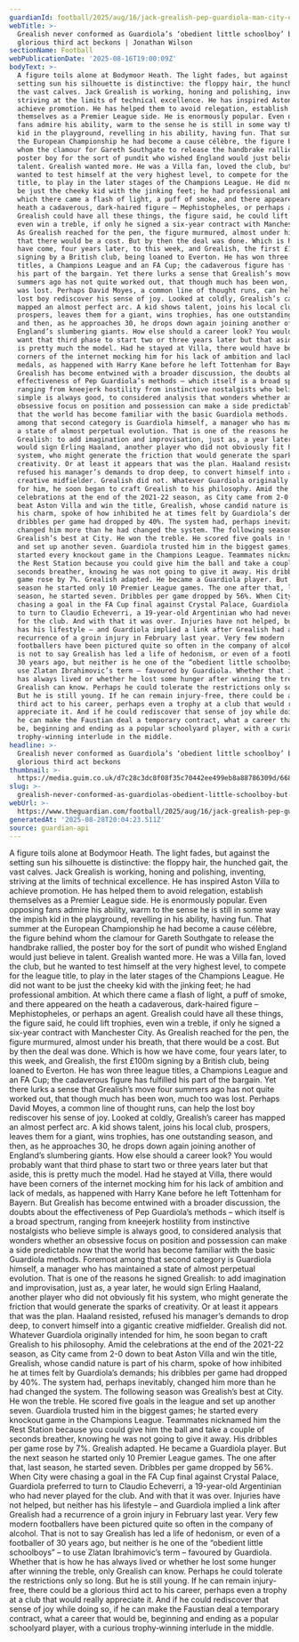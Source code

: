 ```yaml
---
guardianId: football/2025/aug/16/jack-grealish-pep-guardiola-man-city-everton
webTitle: >-
  Grealish never conformed as Guardiola’s ‘obedient little schoolboy’ but
  glorious third act beckons | Jonathan Wilson
sectionName: Football
webPublicationDate: '2025-08-16T19:00:09Z'
bodyText: >-
  A figure toils alone at Bodymoor Heath. The light fades, but against the
  setting sun his silhouette is distinctive: the floppy hair, the hunched gait,
  the vast calves. Jack Grealish is working, honing and polishing, inventing,
  striving at the limits of technical excellence. He has inspired Aston Villa to
  achieve promotion. He has helped them to avoid relegation, establish
  themselves as a Premier League side. He is enormously popular. Even opposing
  fans admire his ability, warm to the sense he is still in some way the impish
  kid in the playground, revelling in his ability, having fun. That summer at
  the European Championship he had become a cause célèbre, the figure behind
  whom the clamour for Gareth Southgate to release the handbrake rallied, the
  poster boy for the sort of pundit who wished England would just believe in
  talent. Grealish wanted more. He was a Villa fan, loved the club, but he
  wanted to test himself at the very highest level, to compete for the league
  title, to play in the later stages of the Champions League. He did not want to
  be just the cheeky kid with the jinking feet; he had professional ambition. At
  which there came a flash of light, a puff of smoke, and there appeared on the
  heath a cadaverous, dark-haired figure – Mephistopheles, or perhaps an agent.
  Grealish could have all these things, the figure said, he could lift trophies,
  even win a treble, if only he signed a six-year contract with Manchester City.
  As Grealish reached for the pen, the figure murmured, almost under his breath,
  that there would be a cost. But by then the deal was done. Which is how we
  have come, four years later, to this week, and Grealish, the first £100m
  signing by a British club, being loaned to Everton. He has won three league
  titles, a Champions League and an FA Cup; the cadaverous figure has fulfilled
  his part of the bargain. Yet there lurks a sense that Grealish’s move four
  summers ago has not quite worked out, that though much has been won, much too
  was lost. Perhaps David Moyes, a common line of thought runs, can help the
  lost boy rediscover his sense of joy. Looked at coldly, Grealish’s career has
  mapped an almost perfect arc. A kid shows talent, joins his local club,
  prospers, leaves them for a giant, wins trophies, has one outstanding season,
  and then, as he approaches 30, he drops down again joining another of
  England’s slumbering giants. How else should a career look? You would probably
  want that third phase to start two or three years later but that aside, this
  is pretty much the model. Had he stayed at Villa, there would have been
  corners of the internet mocking him for his lack of ambition and lack of
  medals, as happened with Harry Kane before he left Tottenham for Bayern. But
  Grealish has become entwined with a broader discussion, the doubts about the
  effectiveness of Pep Guardiola’s methods – which itself is a broad spectrum,
  ranging from kneejerk hostility from instinctive nostalgists who believe
  simple is always good, to considered analysis that wonders whether an
  obsessive focus on position and possession can make a side predictable now
  that the world has become familiar with the basic Guardiola methods. Foremost
  among that second category is Guardiola himself, a manager who has maintained
  a state of almost perpetual evolution. That is one of the reasons he signed
  Grealish: to add imagination and improvisation, just as, a year later, he
  would sign Erling Haaland, another player who did not obviously fit his
  system, who might generate the friction that would generate the sparks of
  creativity. Or at least it appears that was the plan. Haaland resisted,
  refused his manager’s demands to drop deep, to convert himself into a gigantic
  creative midfielder. Grealish did not. Whatever Guardiola originally intended
  for him, he soon began to craft Grealish to his philosophy. Amid the
  celebrations at the end of the 2021-22 season, as City came from 2-0 down to
  beat Aston Villa and win the title, Grealish, whose candid nature is part of
  his charm, spoke of how inhibited he at times felt by Guardiola’s demands; his
  dribbles per game had dropped by 40%. The system had, perhaps inevitably,
  changed him more than he had changed the system. The following season was
  Grealish’s best at City. He won the treble. He scored five goals in the league
  and set up another seven. Guardiola trusted him in the biggest games; he
  started every knockout game in the Champions League. Teammates nicknamed him
  the Rest Station because you could give him the ball and take a couple of
  seconds breather, knowing he was not going to give it away. His dribbles per
  game rose by 7%. Grealish adapted. He became a Guardiola player. But the next
  season he started only 10 Premier League games. The one after that, last
  season, he started seven. Dribbles per game dropped by 56%. When City were
  chasing a goal in the FA Cup final against Crystal Palace, Guardiola preferred
  to turn to Claudio Echeverri, a 19-year-old Argentinian who had never played
  for the club. And with that it was over. Injuries have not helped, but neither
  has his lifestyle – and Guardiola implied a link after Grealish had a
  recurrence of a groin injury in February last year. Very few modern
  footballers have been pictured quite so often in the company of alcohol. That
  is not to say Grealish has led a life of hedonism, or even of a footballer of
  30 years ago, but neither is he one of the “obedient little schoolboys” – to
  use Zlatan Ibrahimovic’s term – favoured by Guardiola. Whether that is how he
  has always lived or whether he lost some hunger after winning the treble, only
  Grealish can know. Perhaps he could tolerate the restrictions only so long.
  But he is still young. If he can remain injury-free, there could be a glorious
  third act to his career, perhaps even a trophy at a club that would really
  appreciate it. And if he could rediscover that sense of joy while doing so, if
  he can make the Faustian deal a temporary contract, what a career that would
  be, beginning and ending as a popular schoolyard player, with a curious
  trophy‑winning interlude in the middle.
headline: >-
  Grealish never conformed as Guardiola’s ‘obedient little schoolboy’ but
  glorious third act beckons
thumbnail: >-
  https://media.guim.co.uk/d7c28c3dc8f08f35c70442ee499eb8a88786309d/668_0_5635_4508/500.jpg
slug: >-
  grealish-never-conformed-as-guardiolas-obedient-little-schoolboy-but-glorious-third-act-beckons-or-jonathan-wilson
webUrl: >-
  https://www.theguardian.com/football/2025/aug/16/jack-grealish-pep-guardiola-man-city-everton
generatedAt: '2025-08-28T20:04:23.511Z'
source: guardian-api
---
```

A figure toils alone at Bodymoor Heath. The light fades, but against the setting sun his silhouette is distinctive: the floppy hair, the hunched gait, the vast calves. Jack Grealish is working, honing and polishing, inventing, striving at the limits of technical excellence. He has inspired Aston Villa to achieve promotion. He has helped them to avoid relegation, establish themselves as a Premier League side. He is enormously popular. Even opposing fans admire his ability, warm to the sense he is still in some way the impish kid in the playground, revelling in his ability, having fun. That summer at the European Championship he had become a cause célèbre, the figure behind whom the clamour for Gareth Southgate to release the handbrake rallied, the poster boy for the sort of pundit who wished England would just believe in talent. Grealish wanted more. He was a Villa fan, loved the club, but he wanted to test himself at the very highest level, to compete for the league title, to play in the later stages of the Champions League. He did not want to be just the cheeky kid with the jinking feet; he had professional ambition. At which there came a flash of light, a puff of smoke, and there appeared on the heath a cadaverous, dark-haired figure – Mephistopheles, or perhaps an agent. Grealish could have all these things, the figure said, he could lift trophies, even win a treble, if only he signed a six-year contract with Manchester City. As Grealish reached for the pen, the figure murmured, almost under his breath, that there would be a cost. But by then the deal was done. Which is how we have come, four years later, to this week, and Grealish, the first £100m signing by a British club, being loaned to Everton. He has won three league titles, a Champions League and an FA Cup; the cadaverous figure has fulfilled his part of the bargain. Yet there lurks a sense that Grealish’s move four summers ago has not quite worked out, that though much has been won, much too was lost. Perhaps David Moyes, a common line of thought runs, can help the lost boy rediscover his sense of joy. Looked at coldly, Grealish’s career has mapped an almost perfect arc. A kid shows talent, joins his local club, prospers, leaves them for a giant, wins trophies, has one outstanding season, and then, as he approaches 30, he drops down again joining another of England’s slumbering giants. How else should a career look? You would probably want that third phase to start two or three years later but that aside, this is pretty much the model. Had he stayed at Villa, there would have been corners of the internet mocking him for his lack of ambition and lack of medals, as happened with Harry Kane before he left Tottenham for Bayern. But Grealish has become entwined with a broader discussion, the doubts about the effectiveness of Pep Guardiola’s methods – which itself is a broad spectrum, ranging from kneejerk hostility from instinctive nostalgists who believe simple is always good, to considered analysis that wonders whether an obsessive focus on position and possession can make a side predictable now that the world has become familiar with the basic Guardiola methods. Foremost among that second category is Guardiola himself, a manager who has maintained a state of almost perpetual evolution. That is one of the reasons he signed Grealish: to add imagination and improvisation, just as, a year later, he would sign Erling Haaland, another player who did not obviously fit his system, who might generate the friction that would generate the sparks of creativity. Or at least it appears that was the plan. Haaland resisted, refused his manager’s demands to drop deep, to convert himself into a gigantic creative midfielder. Grealish did not. Whatever Guardiola originally intended for him, he soon began to craft Grealish to his philosophy. Amid the celebrations at the end of the 2021-22 season, as City came from 2-0 down to beat Aston Villa and win the title, Grealish, whose candid nature is part of his charm, spoke of how inhibited he at times felt by Guardiola’s demands; his dribbles per game had dropped by 40%. The system had, perhaps inevitably, changed him more than he had changed the system. The following season was Grealish’s best at City. He won the treble. He scored five goals in the league and set up another seven. Guardiola trusted him in the biggest games; he started every knockout game in the Champions League. Teammates nicknamed him the Rest Station because you could give him the ball and take a couple of seconds breather, knowing he was not going to give it away. His dribbles per game rose by 7%. Grealish adapted. He became a Guardiola player. But the next season he started only 10 Premier League games. The one after that, last season, he started seven. Dribbles per game dropped by 56%. When City were chasing a goal in the FA Cup final against Crystal Palace, Guardiola preferred to turn to Claudio Echeverri, a 19-year-old Argentinian who had never played for the club. And with that it was over. Injuries have not helped, but neither has his lifestyle – and Guardiola implied a link after Grealish had a recurrence of a groin injury in February last year. Very few modern footballers have been pictured quite so often in the company of alcohol. That is not to say Grealish has led a life of hedonism, or even of a footballer of 30 years ago, but neither is he one of the “obedient little schoolboys” – to use Zlatan Ibrahimovic’s term – favoured by Guardiola. Whether that is how he has always lived or whether he lost some hunger after winning the treble, only Grealish can know. Perhaps he could tolerate the restrictions only so long. But he is still young. If he can remain injury-free, there could be a glorious third act to his career, perhaps even a trophy at a club that would really appreciate it. And if he could rediscover that sense of joy while doing so, if he can make the Faustian deal a temporary contract, what a career that would be, beginning and ending as a popular schoolyard player, with a curious trophy‑winning interlude in the middle.
